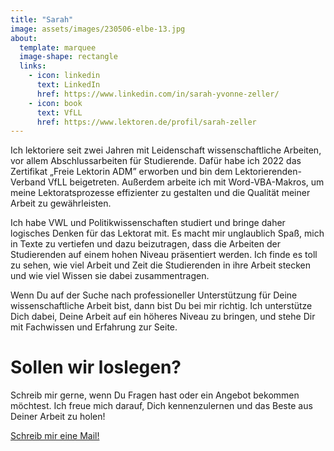 ```yaml
---
title: "Sarah"
image: assets/images/230506-elbe-13.jpg
about:
  template: marquee
  image-shape: rectangle
  links: 
    - icon: linkedin
      text: LinkedIn
      href: https://www.linkedin.com/in/sarah-yvonne-zeller/
    - icon: book
      text: VfLL
      href: https://www.lektoren.de/profil/sarah-zeller
---
```


Ich lektoriere seit zwei Jahren mit Leidenschaft wissenschaftliche Arbeiten, vor allem Abschlussarbeiten für Studierende.
Dafür habe ich 2022 das Zertifikat „Freie Lektorin ADM" erworben und bin dem Lektorierenden-Verband VfLL beigetreten.
Außerdem arbeite ich mit Word-VBA-Makros, um meine Lektoratsprozesse effizienter zu gestalten und die Qualität meiner Arbeit zu gewährleisten.

Ich habe VWL und Politikwissenschaften studiert und bringe daher logisches Denken für das Lektorat mit.
Es macht mir unglaublich Spaß, mich in Texte zu vertiefen und dazu beizutragen, dass die Arbeiten der Studierenden auf einem hohen Niveau präsentiert werden.
Ich finde es toll zu sehen, wie viel Arbeit und Zeit die Studierenden in ihre Arbeit stecken und wie viel Wissen sie dabei zusammentragen.

Wenn Du auf der Suche nach professioneller Unterstützung für Deine wissenschaftliche Arbeit bist, dann bist Du bei mir richtig.
Ich unterstütze Dich dabei, Deine Arbeit auf ein höheres Niveau zu bringen, und stehe Dir mit Fachwissen und Erfahrung zur Seite.

# Sollen wir loslegen?

Schreib mir gerne, wenn Du Fragen hast oder ein Angebot bekommen möchtest.
Ich freue mich darauf, Dich kennenzulernen und das Beste aus Deiner Arbeit zu holen!

[Schreib mir eine Mail!](mailto:lektorat-zeller@posteo.de){.btn .btn-dark}
